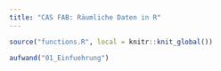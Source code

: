 ```yaml
---
title: "CAS FAB: Räumliche Daten in R"
---
```


```r
source("functions.R", local = knitr::knit_global())
```

```r
aufwand("01_Einfuehrung")
```

